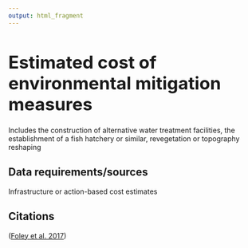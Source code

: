 ```yaml
---
output: html_fragment
---
```


<style type="text/css">
  h1{
  font-size: 2.5em;
}
</style>

# Estimated cost of environmental mitigation measures  
Includes the construction of alternative water treatment facilities, the establishment of a fish hatchery or similar, revegetation or topography reshaping 

## Data requirements/sources
Infrastructure or action-based cost estimates 

## Citations
([Foley et al. 2017](https://www.fs.usda.gov/research/treesearch/55282))